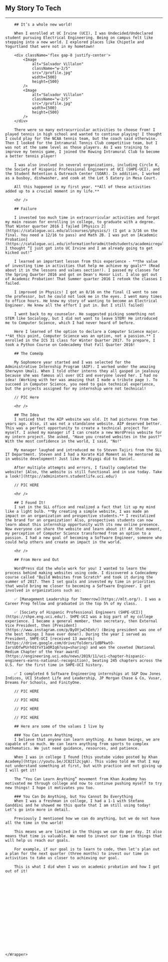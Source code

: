 
<section className="prose blogPageSection my-12">
    <Wrapper>
        <div className='grid gap-4'>
            <h1 className="text-3xl font-bold">My Story To Tech</h1>
            <hr />            
        </div>

        ## It’s a whole new world!

        When I enrolled at UC Irvine (UCI), I was Undecided/Undeclared student pursuing Electrical Engineering. Being on campus felt like stepping into a new world. I explored places like Chipotle and Yogurtland that were not in my hometown!

        <div className='flex gap-8 justify-center'>
			<Image
                alt="Salvador Villalon"
                className="w-2/5"    
                src="/profile.jpg"
                width={500}
                height={500}
            />  
            <Image
                alt="Salvador Villalon"
                className="w-2/5"    
                src="/profile.jpg"
                width={500}
                height={500}
            />          
		</div>

        There were so many extracurricular activities to choose from! I played tennis in high school and wanted to continue playing! I thought I could play for the NCAA tennis team, but the coach said otherwise. Then I looked for the Intramural Tennis Club competitive team, but I was not at the same level as those players. As I was training to improve my tennis game, I joined the Rowing Intramural Club to become a better tennis player!

        I was also involved in several organizations, including Circle K, the Society of Hispanic Professional Engineers at UCI (SHPE-UCI), and the Student Retention & Outreach Center (SOAR). In addition, I worked as a busboy, dishwasher, and cook at the Lot 5 Eatery in Mesa Court.

        All this happened in my first year. **All of these activities added up to a crucial moment in my life.**

        <hr />            

        ## Failure

        I invested too much time in extracurricular activities and forgot my main reason for enrolling in college, to graduate with a degree. That Winter quarter 2016 I failed [Physics 2](https://catalogue.uci.edu/allcourses/physics/) (I got a 3/16 on the final. You need a 12/16 to pass) and Math 2B. I was put on [Academic Probation](https://catalogue.uci.edu/informationforadmittedstudents/academicregulationsandprocedures/#:~:text=An%20undergraduate%20student%20normally%20is,average%2C%20is%20less%20than%202.0.). I thought “I just got into UC Irvine and I am already going to get kicked out!”        

        I learned an important lesson from this experience - **the value of investing time in activities that help me achieve my goals** (Read about it in the lessons and values section!). I passed my classes for the Spring Quarter 2016 and got on Dean's Honor List. I also got out of Academic Probation! That Summer quarter 2016 I retook the classes I failed.

        I improved in Physics! I got an 8/16 on the final (I went to see the professor, but he could not look me in the eyes. I went many times to office hours. He knew my story of wanting to become an Electrical Engineer. He knew all the effort I put in. But I still failed)

        I went back to my counselor. He suggested picking something not STEM like Sociology, but I did not want to leave STEM! He introduced me to Computer Science, which I had never heard of before.

        Here I learned of the option to declare a Computer Science major. **At this point, Computer Science was an option, not a passion.** I enrolled in the ICS 31 class for Winter Quarter 2017. To prepare, I took a Python Course on Codecademy that Fall Quarter 2016!

        ## The ComeUp

        My Sophomore year started and I was selected for the Administrative Internship Program (AIP). I worked under the amazing Sherwynn Umali. When I told other interns they all gasped in jealousy because she was famous all over UCI and everyone loved her. I had no idea! (Working with her was amazing that I made a tribute page ). To succeed in Computer Science, you need to gain technical experience, but the projects assigned for my internship were not technical!
        
        // PIC Here

        <hr />            

        ## The Idea
        I noticed that the AIP website was old. It had pictures from two years ago. Also, it was not a standalone website. AIP deserved better. This was a perfect opportunity to create a technical project for myself. I asked my manager if I can create a new WordPress website for my intern project. She asked, "Have you created websites in the past?" With the most confidence in the world, I said, "No!"

        My manager laughed and introduced me to Steven Tajiri from the SLL IT Department. Steven and I had a Karate Kid Moment as he mentored me in website development! Just like Mr.Miyagi did to Daniel.

        After multiple attempts and errors, I finally completed the website! [Also, the website is still functional and in use today. Take a look!](https://adminintern.studentlife.uci.edu/)

        // PIC HERE    

        <hr />            
        
        ## I Found It!
        I sat in the SLL office and realized a fact that lit up my mind like a light bulb. **By creating a simple website, I was made an impact on an organization and prospective students.** I revitalized the brand for an organization! Also, prospectives students can now learn about this internship opportunity with its new online presence. Now everyone can share the website and learn about it! At that moment, my perception of Computer Science transformed from an option to a passion. I had a new goal of becoming a Software Engineer, someone who could help others and create an impact in the world.

        <hr />            

        ## From Here and Out

        WordPress did the whole work for you! I wanted to learn the process behind making websites using code. I discovered a Codecademy course called "Build Websites from Scratch" and took it during the summer of 2017. Then I set goals and invested my time in priorities that would bring me closer to becoming a Software Engineer. I got involved in organizations such as:

        ✅ [Management Leadership for Tomorrow](https://mlt.org/). I was a Career Prep fellow and graduated in the top 5% of my class.

        ✅ [Society of Hispanic Professional Engineers (SHPE-UCI)](https://shpe.eng.uci.edu/). SHPE-UCI was a big part of my college experience. I became a general member, then secretary, then External Vice President, then [President](https://www.instagram.com/p/ByOYjwChEeh/) (Being president was one of the best things I have ever done!). During the year I served as President, SHPE-UCI [received 13 awards](https://drive.google.com/drive/folders/1dBPkwtO-IarsUDfwPUrhO1YxY1aORIq6?usp=sharing) and won the coveted [National Medium Chapter of the Year award](https://engineering.uci.edu/news/2019/11/uci-chapter-hispanic-engineers-earns-national-recognition), beating 245 chapters across the U.S. for the first time in SHPE-UCI history.

        ✅ I completed 6 Software Engineering internships at S&P Dow Jones Indices, UCI Student Life and Leadership, JP Morgan Chase & Co, Vusar, Dreams For Schools, and FinityOne.

        // PIC HERE

        // PIC HERE
        
        // PIC HERE

        // PIC HERE

        ## Here are some of the values I live by

        ### You Can Learn Anything
        I believe that anyone can learn anything. As human beings, we are capable of so much. We can learn anything from sports to complex mathematics. We just need guidance, resources, and patience.

        When I was in college I found [this youtube video posted by Khan Academy](https://youtu.be/JC82Il2cjqA). This video told me that I may not understand something at first, but with practice and not giving up I will get it!

        The “You Can Learn Anything” movement from Khan Academy has motivated me through college and now to continue pushing myself to try new things! I hope it motivates you too.

        ### You Can Do Anything, but You Cannot Do Everything
        When I was a freshman in college, I had a 1-1 with Stefano Ganddini and he showed me this quote that I am still using today! Let’s go into more in detail.

        Previously I mentioned how we can do anything, but we do not have all the time in the world!

        This means we are limited in the things we can do per day. It also means that time is valuable. We need to invest our time in things that will help us reach our goals.

        For example, if our goal is to learn to code, then let's plan out a plan for the next quarter (three months) to invest our time in activities to take us closer to achieving our goal.

        This is what I did when I was on academic probation and how I got out of it!

















    
    </Wrapper>
</section>

